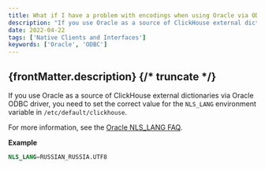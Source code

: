 ```yaml
---
title: What if I have a problem with encodings when using Oracle via ODBC?
description: "If you use Oracle as a source of ClickHouse external dictionaries via Oracle ODBC driver, you need to set the correct value for the `NLS_LANG` environment variable in `/etc/default/clickhouse`."
date: 2022-04-22
tags: ['Native Clients and Interfaces']
keywords: ['Oracle', 'ODBC']
---
```


{frontMatter.description}
{/* truncate */}
---

If you use Oracle as a source of ClickHouse external dictionaries via Oracle ODBC driver, you need to set the correct value for the `NLS_LANG` environment variable in `/etc/default/clickhouse`. 

For more information, see the [Oracle NLS_LANG FAQ](https://www.oracle.com/technetwork/products/globalization/nls-lang-099431.html).

**Example**

``` sql
NLS_LANG=RUSSIAN_RUSSIA.UTF8
```

